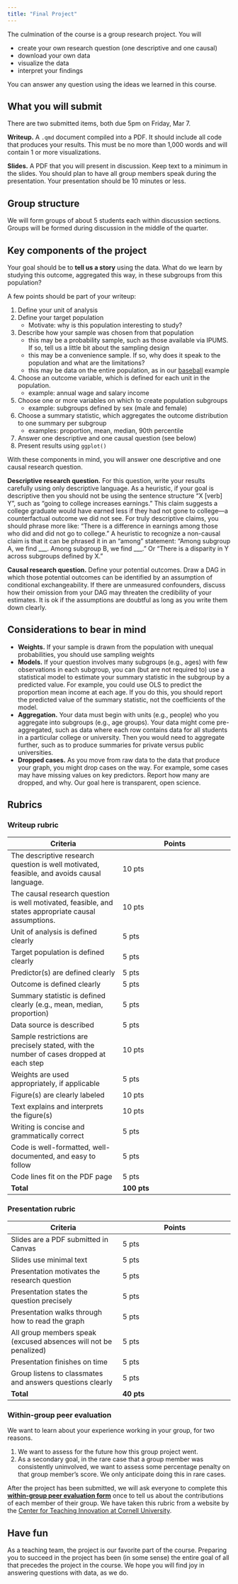 ```yaml
---
title: "Final Project"
---
```


The culmination of the course is a group research project. You will

- create your own research question (one descriptive and one causal)
- download your own data
- visualize the data
- interpret your findings

You can answer any question using the ideas we learned in this course.

## What you will submit

There are two submitted items, both due 5pm on Friday, Mar 7.

**Writeup.** A `.qmd` document compiled into a PDF. It should include all code that produces your results. This must be no more than 1,000 words and will contain 1 or more visualizations.

**Slides.** A PDF that you will present in discussion. Keep text to a minimum in the slides. You should plan to have all group members speak during the presentation. Your presentation should be 10 minutes or less.

## Group structure

We will form groups of about 5 students each within discussion sections. Groups will be formed during discussion in the middle of the quarter.

## Key components of the project

Your goal should be to **tell us a story** using the data. What do we learn by studying this outcome, aggregated this way, in these subgroups from this population?

A few points should be part of your writeup:

1) Define your unit of analysis
2) Define your target population
     - Motivate: why is this population interesting to study?
3) Describe how your sample was chosen from that population
     - this may be a probability sample, such as those available via IPUMS. If so, tell us a little bit about the sampling design
     - this may be a convenience sample. If so, why does it speak to the population and what are the limitations?
     - this may be data on the entire population, as in our [baseball](../topics/sampling.qmd#sec-baseball) example
4) Choose an outcome variable, which is defined for each unit in the population.
     - example: annual wage and salary income
5) Choose one or more variables on which to create population subgroups
     - example: subgroups defined by sex (male and female)
6) Choose a summary statistic, which aggregates the outcome distribution to one summary per subgroup
     - examples: proportion, mean, median, 90th percentile
7) Answer one descriptive and one causal question (see below)
8) Present results using `ggplot()`

With these components in mind, you will answer one descriptive and one causal research question.

**Descriptive research question.** For this question, write your results carefully using only descriptive language. As a heuristic, if your goal is descriptive then you should not be using the sentence structure "X [verb] Y", such as "going to college increases earnings." This claim suggests a college graduate would have earned less if they had not gone to college---a counterfactual outcome we did not see. For truly descriptive claims, you should phrase more like: "There is a difference in earnings among those who did and did not go to college." A heuristic to recognize a non-causal claim is that it can be phrased it in an "among" statement: "Among subgroup A, we find \_\_\_. Among subgroup B, we find \_\_\_." Or "There is a disparity in Y across subgroups defined by X."

**Causal research question.** Define your potential outcomes. Draw a DAG in which those potential outcomes can be identified by an assumption of conditional exchangeability. If there are unmeasured confounders, discuss how their omission from your DAG may threaten the credibility of your estimates. It is ok if the assumptions are doubtful as long as you write them down clearly.

## Considerations to bear in mind

- **Weights.** If your sample is drawn from the population with unequal probabilities, you should use sampling weights
- **Models.** If your question involves many subgroups (e.g., ages) with few observations in each subgroup, you can (but are not required to) use a statistical model to estimate your summary statistic in the subgroup by a predicted value. For example, you could use OLS to predict the proportion mean income at each age. If you do this, you should report the predicted value of the summary statistic, not the coefficients of the model.
- **Aggregation.** Your data must begin with units (e.g., people) who you aggregate into subgroups (e.g., age groups). Your data might come pre-aggregated, such as data where each row contains data for all students in a particular college or university. Then you would need to aggregate further, such as to produce summaries for private versus public universities.
- **Dropped cases.** As you move from raw data to the data that produce your graph, you might drop cases on the way. For example, some cases may have missing values on key predictors. Report how many are dropped, and why. Our goal here is transparent, open science.

## Rubrics

### Writeup rubric

| Criteria	| Points |
|---|---|
|The descriptive research question is well motivated, feasible, and avoids causal language.	| 10 pts	 |
|The causal research question is well motivated, feasible, and states appropriate causal assumptions.	| 10 pts	 |
|Unit of analysis is defined clearly	| 5 pts	 |
|Target population is defined clearly	| 5 pts	 |
|Predictor(s) are defined clearly	| 5 pts	 |
|Outcome is defined clearly	| 5 pts	 |
|Summary statistic is defined clearly (e.g., mean, median, proportion)	| 5 pts	 |
|Data source is described	| 5 pts	 |
|Sample restrictions are precisely stated, with the number of cases dropped at each step	| 10 pts	 |
|Weights are used appropriately, if applicable	| 5 pts	 |
|Figure(s) are clearly labeled	| 10 pts	 |
|Text explains and interprets the figure(s)	| 10 pts	 |
|Writing is concise and grammatically correct	| 5 pts	 |
|Code is well-formatted, well-documented, and easy to follow	| 5 pts	 |
|Code lines fit on the PDF page	| 5 pts	 |
| **Total** | **100 pts** |

### Presentation rubric

| Criteria	| Points |
|---|---|
| Slides are a PDF submitted in Canvas |	5 pts	 |
| Slides use minimal text |	5 pts	 |
| Presentation motivates the research question |	5 pts	 |
| Presentation states the question precisely |	5 pts	 |
| Presentation walks through how to read the graph |	5 pts	 |
| All group members speak (excused absences will not be penalized) |	5 pts	 |
| Presentation finishes on time |	5 pts	 |
| Group listens to classmates and answers questions clearly |	5 pts	 |
| **Total** | **40 pts** |	

### Within-group peer evaluation

We want to learn about your experience working in your group, for two reasons.

1) We want to assess for the future how this group project went.
2) As a secondary goal, in the rare case that a group member was consistently uninvolved, we want to assess some percentage penalty on that group member's score. We only anticipate doing this in rare cases.

After the project has been submitted, we will ask everyone to complete this [**within-group peer evaluation form**](https://docs.google.com/forms/d/e/1FAIpQLSdIdrmZWVoAY8rpVf4_knaILO0DRPx9sMejIyAIUVC24P0R1g/viewform?usp=dialog) once to tell us about the contributions of each member of their group. We have taken this rubric from a website by the [Center for Teaching Innovation at Cornell University](https://teaching.cornell.edu/teaching-resources/active-collaborative-learning/collaborative-learning/how-evaluate-group-work).

## Have fun

As a teaching team, the project is our favorite part of the course. Preparing you to succeed in the project has been (in some sense) the entire goal of all that precedes the project in the course. We hope you will find joy in answering questions with data, as we do.



